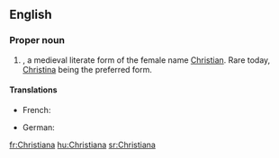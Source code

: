 ==English==

===Proper noun===
{{en-proper noun}}

# {{given name|female|from=Ancient Greek}}, a medieval literate form of the female name [[Christian]]. Rare today, [[Christina]] being the preferred form.

====Translations====
{{trans-top}}
* French: {{t+|fr|Christiane}}
{{trans-mid}}
* German: {{t-|de|Christiane}}
{{trans-bottom}}

[[fr:Christiana]]
[[hu:Christiana]]
[[sr:Christiana]]